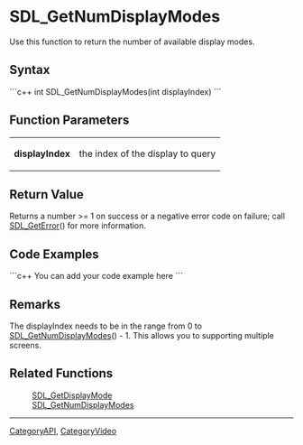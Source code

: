 <!-- pragma section-numbers off -->
<!-- pragma disable-camelcase -->

= SDL_GetNumDisplayModes =
Use this function to return the number of available display modes.


== Syntax ==
```c++
int SDL_GetNumDisplayModes(int displayIndex)
```

== Function Parameters ==
{|
|'''displayIndex'''
|the index of the display to query
|}

== Return Value ==
Returns a number >= 1 on success or a negative error code on failure; call [[SDL_GetError]]() for more information.

== Code Examples ==
```c++
You can add your code example here
```

== Remarks ==
The displayIndex needs to be in the range from 0 to [[SDL_GetNumDisplayModes]]() - 1. This allows you to supporting multiple screens.

== Related Functions ==
:[[SDL_GetDisplayMode]]
:[[SDL_GetNumDisplayModes]]

----
[[CategoryAPI]], [[CategoryVideo]]
